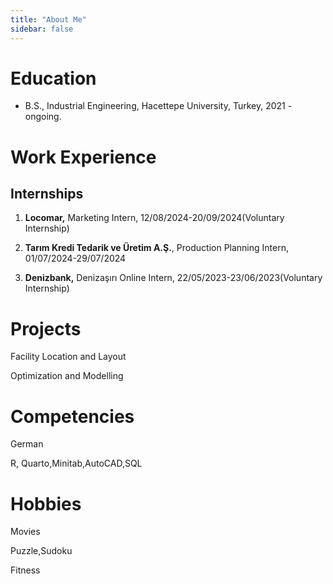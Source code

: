 ```yaml
---
title: "About Me"
sidebar: false 
---
```


# Education

-   B.S., Industrial Engineering, Hacettepe University, Turkey, 2021 - ongoing.

# Work Experience

## Internships

1.  **Locomar,** Marketing Intern, 12/08/2024-20/09/2024(Voluntary Internship)

2.  **Tarım Kredi Tedarik ve Üretim A.Ş.**, Production Planning Intern, 01/07/2024-29/07/2024

3.  **Denizbank,** Denizaşırı Online Intern, 22/05/2023-23/06/2023(Voluntary Internship)

# Projects

Facility Location and Layout

Optimization and Modelling

# Competencies

German

R, Quarto,Minitab,AutoCAD,SQL

# Hobbies

Movies

Puzzle,Sudoku

Fitness

